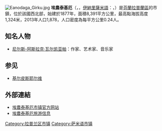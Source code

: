 [[File:Eanodaga_Girku.jpg|thumb]]
'''埃農泰基厄'''（{{lang-fi|Enontekiö}}，{{lang-sv|Enontekis}}，[[伊納里薩米語|伊納里薩米語]]：{{lang|smn|Iänudâh}}，{{lang-se|Eanodat}}）是[[芬蘭|芬蘭]][[拉普蘭區|拉普蘭區]]的市鎮，位於該國西北部，始建於1877年，面積8,391平方公里，最高點海拔高度1,324米，2013年人口1,878，人口密度為每平方公里0.24人。

== 知名人物 ==
* [[尼尔斯-阿斯拉克·瓦尔凯亚帕|尼尔斯-阿斯拉克·瓦尔凯亚帕]]：作家、艺术家、音乐家

== 参见 ==
* [[基尔皮斯耶尔维|基尔皮斯耶尔维]]

==外部連結==
{{commonscat|Enontekiö}}
* [https://enontekio.fi/ 埃農泰基厄市镇官方网站] {{Wayback|url=https://enontekio.fi/ |date=20210118141427 }} {{fi}}
* [http://www.tosilappi.fi/ 埃農泰基厄旅游信息] {{Wayback|url=http://www.tosilappi.fi/ |date=20201031190841 }} {{fi}} {{en}} {{de}}

{{Finland-geo-stub}}
{{拉普蘭區}}
[[Category:拉普兰区市镇|Category:拉普兰区市镇]]
[[Category:萨米语市镇|Category:萨米语市镇]]